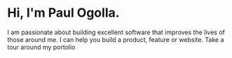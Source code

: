 # Hi, I'm Paul Ogolla.

I am passionate about building excellent software that improves the
lives of those around me. I can help you build a product, feature or
website. Take a tour around my portolio
